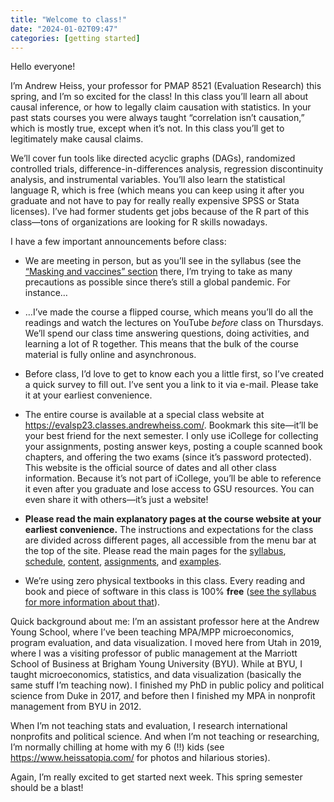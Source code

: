 ```yaml
---
title: "Welcome to class!"
date: "2024-01-02T09:47"
categories: [getting started]
---
```


Hello everyone!

I’m Andrew Heiss, your professor for PMAP 8521 (Evaluation Research) this spring, and I’m so excited for the class! In this class you'll learn all about causal inference, or how to legally claim causation with statistics. In your past stats courses you were always taught "correlation isn't causation," which is mostly true, except when it's not. In this class you'll get to legitimately make causal claims. 

We'll cover fun tools like directed acyclic graphs (DAGs), randomized controlled trials, difference-in-differences analysis, regression discontinuity analysis, and instrumental variables. You'll also learn the statistical language R, which is free (which means you can keep using it after you graduate and not have to pay for really really expensive SPSS or Stata licenses). I've had former students get jobs because of the R part of this class—tons of organizations are looking for R skills nowadays.

I have a few important announcements before class:

- We are meeting in person, but as you'll see in the syllabus (see the ["Masking and vaccines" section](/syllabus.qmd#pandemic-stuff) there, I'm trying to take as many precautions as possible since there’s still a global pandemic. For instance…

- …I've made the course a flipped course, which means you'll do all the readings and watch the lectures on YouTube *before* class on Thursdays. We'll spend our class time answering questions, doing activities, and learning a lot of R together. This means that the bulk of the course material is fully online and asynchronous.

- Before class, I'd love to get to know each you a little first, so I've created a quick survey to fill out. I've sent you a link to it via e-mail. Please take it at your earliest convenience.

- The entire course is available at a special class website at <https://evalsp23.classes.andrewheiss.com/>. Bookmark this site—it'll be your best friend for the next semester. I only use iCollege for collecting your assignments, posting answer keys, posting a couple scanned book chapters, and offering the two exams (since it's password protected). This website is the official source of dates and all other class information. Because it's not part of iCollege, you'll be able to reference it even after you graduate and lose access to GSU resources. You can even share it with others—it's just a website!

- **Please read the main explanatory pages at the course website at your earliest convenience.** The instructions and expectations for the class are divided across different pages, all accessible from the menu bar at the top of the site. Please read the main pages for the [syllabus](/syllabus.qmd), [schedule](/schedule.qmd), [content](/content/index.qmd), [assignments](/assignment/index.qmd), and [examples](/example/index.qmd).

- We're using zero physical textbooks in this class. Every reading and book and piece of software in this class is 100% **free** ([see the syllabus for more information about that](/syllabus.qmd#course-materials)).

Quick background about me: I'm an assistant professor here at the Andrew Young School, where I've been teaching MPA/MPP microeconomics, program evaluation, and data visualization. I moved here from Utah in 2019, where I was a visiting professor of public management at the Marriott School of Business at Brigham Young University (BYU). While at BYU, I taught microeconomics, statistics, and data visualization (basically the same stuff I’m teaching now). I finished my PhD in public policy and political science from Duke in 2017, and before then I finished my MPA in nonprofit management from BYU in 2012.

When I'm not teaching stats and evaluation, I research international nonprofits and political science. And when I’m not teaching or researching, I’m normally chilling at home with my 6 (!!) kids (see <https://www.heissatopia.com/> for photos and hilarious stories).

Again, I'm really excited to get started next week. This spring semester should be a blast!
